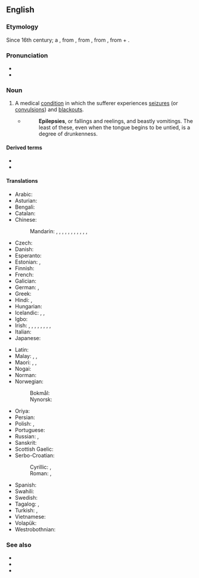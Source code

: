 ==English==
{{wikipedia}}

===Etymology===
Since 16th century; a {{bor|en|fro|epilepsie|nocap=1}}, from {{der|en|la|epilēpsia}}, from {{der|en|grc|ἐπιληψία}}, from {{m|grc|ἐπιλαμβάνω|t=I seize}}, from {{m|grc|ἐπί|t=upon}} + {{m|grc|λαμβάνω|t=I take}}.

===Pronunciation===
* {{IPA|/ˈɛpɪlɛpsi/|lang=en}}
* {{hyphenation|ep|i|lep|sy|lang=en}}

===Noun===
{{en-noun|~|epilepsies}}

# {{lb|en|pathology}} A medical [[condition]] in which the sufferer experiences [[seizure]]s (or [[convulsion]]s) and [[blackout]]s.
#* {{w|Jeremy Taylor}}
#*: '''Epilepsies''', or fallings and reelings, and beastly vomitings. The least of these, even when the tongue begins to be untied, is a degree of drunkenness.

====Derived terms====
* {{l|en|epileptic}}
* {{l|en|epileptiform}}

====Translations====
{{trans-top|medical condition}}
* Arabic: {{t|ar|صَرْع|m}}
* Asturian: {{t|ast|epilepsia|f}}
* Bengali: {{t|bn|মৃগীরোগ}}
* Catalan: {{t+|ca|epilèpsia|f}}
* Chinese:
*: Mandarin: {{t|cmn|羊癲瘋}}, {{t|cmn|羊癫疯|tr=yángdiānfēng}}, {{t+|cmn|癲癇}}, {{t+|cmn|癫痫|tr=diānxián}}, {{t|cmn|癲癇癥}}, {{t|cmn|癫痫症|tr=diānxiánzhèng}}, {{t|cmn|羊癇}}, {{t|cmn|羊痫|tr=yángxián}}, {{t|cmn|羊癇瘋}}, {{t|cmn|羊痫疯|tr=yángxiánfēng}}, {{t+|cmn|羊角風}}, {{t+|cmn|羊角风|tr=yángjiǎofēng}}
* Czech: {{t+|cs|epilepsie|f}}
* Danish: {{t|da|epilepsi|c}}
* Esperanto: {{t|eo|epilepsio}}
* Estonian: {{t+|et|epilepsia}}, {{t+|et|langetõbi}}
* Finnish: {{t+|fi|epilepsia}}
* French: {{t+|fr|épilepsie|f}}
* Galician: {{t|gl|epilepsia|f}}
* German: {{t+|de|Epilepsie|f}}, {{t+|de|Fallsucht|f}}
* Greek: {{t+|el|επιληψία|f}}
* Hindi: {{t+|hi|अपस्मार}}, {{t+|hi|मिर्गी}}
* Hungarian: {{t+|hu|epilepszia}}
* Icelandic: {{t+|is|flogaveiki|f}}, {{t+|is|flog|n}}, {{t|is|niðurfallssýki|f}}
* Igbo: {{t|ig|ájụ̀}}
* Irish: {{t|ga|titimeas|m}}, {{t|ga|breoiteacht mhór|f|alt=an bhreoiteacht mhór}}, {{t|ga|galar titimeach|m}}, {{t|ga|galar Póil|m}}, {{t|ga|galar talmhaí|m}}, {{t|ga|tinneas beannaithe|m|alt=an tinneas beannaithe}}, {{t|ga|tinneas mór|m|alt=an tinneas mór}}, {{t|ga|tinneas Póil|m}}, {{t|ga|tinneas talún|m}}
* Italian: {{t+|it|epilessia|f}}
* Japanese: {{t|ja|癲癇|tr=てんかん, tenkan}}
{{trans-mid}}
* Latin: {{t|la|epilēpsia|f}}
* Malay: {{t|ms|epilepsi}}, {{t|ms|gila babi}}, {{t|ms|sawan}}
* Maori: {{t|mi|hukihuki}}, {{t|mi|hūkiki}}, {{t|mi|mate hukihuki}}
* Nogai: {{t|nog|талма}}
* Norman: {{t|nrf|épilepsie|f}} {{qualifier|Jersey}}
* Norwegian:
*: Bokmål: {{t|no|epilepsi|m}}
*: Nynorsk: {{t|nn|epilepsi|m}}
* Oriya: {{t+|or|ଅପସ୍ମାର}}
* Persian: {{t+|fa|صرع|tr=sar}}
* Polish: {{t+|pl|padaczka|f}}, {{t+|pl|epilepsja|f}}
* Portuguese: {{t+|pt|epilepsia|f}}
* Russian: {{t+|ru|эпиле́псия|f}}, {{t+|ru|паду́чая|f}} {{qualifier|obsolete}}
* Sanskrit: {{t+|sa|अपस्मार}}
* Scottish Gaelic: {{t|gd|tuiteamas|m}}
* Serbo-Croatian:
*: Cyrillic: {{t|sh|епилѐпсија|f}}, {{t|sh|па̏давица|f}}
*: Roman: {{t+|sh|epilèpsija|f}}, {{t+|sh|pȁdavica|f}}
* Spanish: {{t+|es|epilepsia|f}}
* Swahili: {{t+|sw|kifafa}}
* Swedish: {{t+|sv|epilepsi|c}}
* Tagalog: {{t|tl|kisay}}, {{t|tl|gotakural}}
* Turkish: {{t+|tr|sara}}, {{t+|tr|epilepsi}}
* Vietnamese: {{t|vi|động kinh}}
* Volapük: {{t+|vo|peiläp}}
* Westrobothnian: {{t|gmq-bot|bratfall|n}}
{{trans-bottom}}

===See also===
* {{l|en|falling sickness}}
* {{l|en|grand mal}}
* {{l|en|petit mal}}